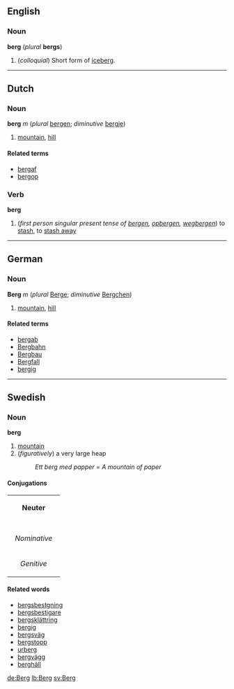 ==English==
===Noun===
'''berg''' (''plural'' '''bergs''')

#(''colloquial'') Short form of [[iceberg]].

----
==Dutch==
===Noun===
'''berg''' ''m'' (''plural'' [[bergen]]; ''diminutive'' [[bergje]])

# [[mountain]], [[hill]]

====Related terms====
*[[bergaf]]
*[[bergop]]

===Verb===
'''berg'''

#(''first person singular present tense of [[bergen]], [[opbergen]], [[wegbergen]]'') to [[stash]], to [[stash away]]

----
==German==
===Noun===
'''Berg''' ''m'' (''plural'' [[Berge]]; ''diminutive'' [[Bergchen]])

# [[mountain]], [[hill]]

====Related terms====
*[[bergab]]
*[[Bergbahn]]
*[[Bergbau]]
*[[Bergfall]]
*[[bergig]]
----
==Swedish==
===Noun===
'''berg'''
#[[mountain]]
#(''figuratively'') a very large heap
#:''Ett berg med papper'' = ''A mountain of paper''

====Conjugations====
{| border=1 cellspacing=0 
| bgcolor=#FFFFF0 colspan=5 align=center | '''Neuter''' 
|- 
|- bgcolor=#FFFFF0 align=center 
! rowspan=2 | 
| colspan=2 width=105 | ''Singular'' 
| colspan=2 | ''Plural'' 
|- bgcolor=#FFFFF0 align=center 
| width=105 | ''Indefinite'' 
| width=105 | ''Definite'' 
| width=105 | ''Indefinite'' 
|  width=105 | ''Definite'' 
|- align=center 
| width=105 bgcolor=#FFFFF0 | ''Nominative'' 
| [[berg]] 
| [[berget]] 
| [[berg]] 
| [[bergen]] 
|- align=center 
| width=105 bgcolor=#FFFFF0 | ''Genitive'' 
| [[bergs]] 
| [[bergets]] 
| [[bergs]] 
| [[bergens]] 
|} 
====Related words====
*[[bergsbestgning]]
*[[bergsbestigare]]
*[[bergsklättring]]
*[[bergig]]
*[[bergsväg]]
*[[bergstopp]]
*[[urberg]]
*[[bergvägg]]
*[[berghäll]]
[[de:Berg]]
[[lb:Berg]]
[[sv:Berg]]